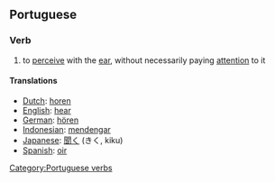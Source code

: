 ==Portuguese==
===Verb===
#  to [[perceive]] with the [[ear]], without necessarily paying [[attention]] to it

====Translations====
*[[Dutch]]: [[horen]]
*[[English]]: [[hear]]
*[[German]]: [[hören]]
*[[Indonesian]]: [[dengar|mendengar]]
*[[Japanese]]: [[聞く]] (きく, kiku)
*[[Spanish]]: [[oir]]

[[Category:Portuguese verbs]]